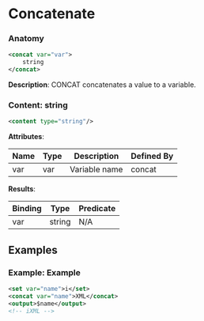 # Concatenate

### Anatomy

```xml
<concat var="var">
    string
</concat>
```

 **Description**:
 CONCAT concatenates a value to a variable.

### Content: string

```xml
<content type="string"/>
```

**Attributes**:

| Name | Type | Description | Defined By |
| ---- | ---- | ----------- | ---------- |
| var | var | Variable name | concat |


**Results**:

| Binding | Type | Predicate |
| ------- | ---- | --------- |
| var | string | N/A |


## Examples

### Example: Example

```xml
<set var="name">i</set>
<concat var="name">XML</concat>
<output>$name</output>
<!-- iXML -->
```

